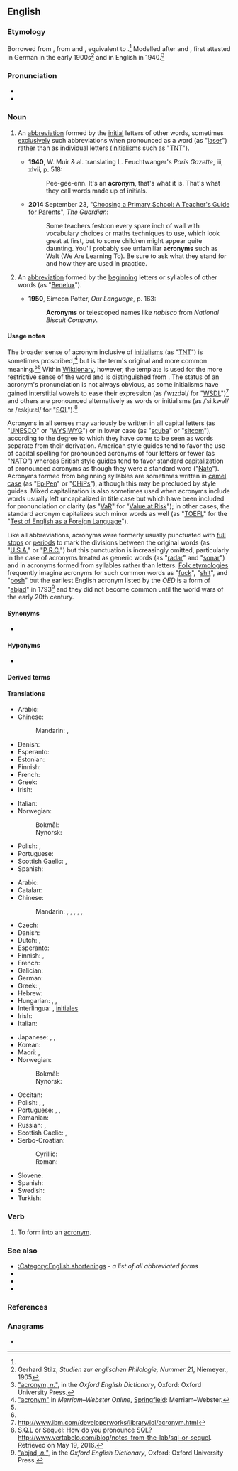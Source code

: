 ==English==
{{wikipedia}}

===Etymology===
Borrowed from {{bor|en|de|Akronym}}, from {{der|en|grc|ἄκρον||[[end]], [[peak]]}} and {{m|grc|ὄνυμα||[[name]]}}, equivalent to {{confix|en|acro|onym|t1=[[high]]; [[beginning]]|t2=[[name]]}}.<ref name=oed/> Modelled after {{m|de|Homonym}} and {{m|de|Synonym}}, first attested in German in the early 1900s<ref>Gerhard Stilz, ''Studien zur englischen Philologie, Nummer 21'', Niemeyer., 1905</ref> and in English in 1940.<ref name=oed>[http://www.oed.com/view/Entry/1844 "acronym, ''n.''"], in the ''Oxford English Dictionary'', Oxford: Oxford University Press.</ref>
{{root|en|ine-pro|*h₂eḱ-}}

===Pronunciation===
* {{IPA|en|/ˈæk.ɹə.nɪm/}}
* {{audio|en|en-uk-acronym.ogg|Audio (UK)}}

===Noun===
{{en-noun}}

# {{lb|en|linguistics}} An [[abbreviation]] formed by the [[initial]] letters of other words, sometimes [[exclusively]] such abbreviations when pronounced as a word (as "[[laser]]") rather than as individual letters ([[initialism]]s such as "[[TNT]]").
#* '''1940''', W. Muir & al. translating L. Feuchtwanger's ''Paris Gazette'', iii, xlvii, p. 518:
#*: Pee-gee-enn. It's an '''acronym''', that's what it is. That's what they call words made up of initials.
#* '''2014''' September 23, "[http://www.theguardian.com/education/2014/sep/23/choosing-primary-school-guide-teachers-guide-for-parents Choosing a Primary School: A Teacher's Guide for Parents]", ''The Guardian'':
#*: Some teachers festoon every spare inch of wall with vocabulary choices or maths techniques to use, which look great at first, but to some children might appear quite daunting. You'll probably see unfamiliar '''acronyms''' such as Walt (We Are Learning To). Be sure to ask what they stand for and how they are used in practice.
# {{lb|en|linguistics}} An [[abbreviation]] formed by the [[beginning]] letters or syllables of other words (as "[[Benelux]]").
#* '''1950''', Simeon Potter, ''Our Language'', p. 163:
#*: '''Acronyms''' or telescoped names like ''nabisco'' from ''National Biscuit Company''.

====Usage notes====
The broader sense of acronym inclusive of [[initialism]]s (as "[[TNT]]") is sometimes proscribed,<ref name=mw>[https://www.merriam-webster.com/dictionary/acronym "acronym"] in ''Merriam–Webster Online'', [[w:Springfield, Massachusetts|Springfield]]: Merriam–Webster.</ref> but is the term's original and more common meaning.<ref name=oed/><ref name=mw/> Within [[Main Page|Wiktionary]], however, the template {{tl|acronym of}} is used for the more restrictive sense of the word and is distinguished from {{tl|initialism of}}. The status of an acronym's pronunciation is not always obvious, as some initialisms have gained interstitial vowels to ease their expression (as /ˈwɪzdəl/ for "[[WSDL]]")<ref>http://www.ibm.com/developerworks/library/lol/acronym.html</ref> and others are pronounced alternatively as words or initialisms (as /ˈsiːkwəl/ or /ɛskjuːɛl/ for "[[SQL]]").<ref>S.Q.L or Sequel: How do you pronounce SQL? http://www.vertabelo.com/blog/notes-from-the-lab/sql-or-sequel. Retrieved on May 19, 2016.</ref>

Acronyms in all senses may variously be written in all capital letters (as "[[UNESCO]]" or "[[WYSIWYG]]") or in lower case (as "[[scuba]]" or "[[sitcom]]"), according to the degree to which they have come to be seen as words separate from their derivation. American style guides tend to favor the use of capital spelling for pronounced acronyms of four letters or fewer (as "[[NATO]]") whereas British style guides tend to favor standard capitalization of pronounced acronyms as though they were a standard word ("[[Nato]]"). Acronyms formed from beginning syllables are sometimes written in [[camel case]] (as "[[EpiPen]]" or "[[CHiPs]]"), although this may be precluded by style guides. Mixed capitalization is also sometimes used when acronyms include words usually left uncapitalized in title case but which have been included for pronunciation or clarity (as "[[VaR]]" for "[[Value at Risk]]"); in other cases, the standard acronym capitalizes such minor words as well (as "[[TOEFL]]" for the "[[w:Test of English as a Foreign Language|Test of English as a Foreign Language]]").

Like all abbreviations, acronyms were formerly usually punctuated with [[full stop]]s or [[period]]s to mark the divisions between the original words (as "[[U.S.A.]]" or "[[P.R.C.]]") but this punctuation is increasingly omitted, particularly in the case of acronyms treated as generic words (as "[[radar]]" and "[[sonar]]") and in acronyms formed from syllables rather than letters. [[folk etymology|Folk etymologies]] frequently imagine acronyms for such common words as "[[fuck]]", "[[shit]]", and "[[posh]]" but the earliest English acronym listed by the ''OED'' is a form of "[[abjad]]" in 1793<ref>[http://www.oed.com/view/Entry/271930 "abjad, ''n.''"], in the ''Oxford English Dictionary'', Oxford: Oxford University Press.</ref> and they did not become common until the world wars of the early 20th century.

====Synonyms====
* {{sense|broader sense}} {{l|en|initialism}}

====Hyponyms====
* {{sense|all senses}} {{l|en|abbreviation}}

====Derived terms====
{{der4|en
|acronymania
|acronymic
|acronymization
|acronymous
}}

====Translations====
{{trans-top|any abbreviation formed by initial letters}}
* Arabic: {{t|ar|اِخْتِصَار|m}}
* Chinese:
*: Mandarin: {{t|cmn|首字母縮略詞}}, {{t|cmn|首字母缩略词|tr=shǒuzìmǔ suōlüècí}}
* Danish: {{t+|da|akronym|n}}
* Esperanto: {{t|eo|akronimo}}
* Estonian: {{t+|et|akronüüm}}
* Finnish: {{t|fi|kirjainlyhenne}}
* French: {{t+|fr|sigle|m}}
* Greek: {{t+|el|αρκτικόλεξο|n}}
* Irish: {{t|ga|acrainm|m}}
{{trans-mid}}
* Italian: {{t+|it|sigla}}
* Norwegian:
*: Bokmål: {{t+|nb|akronym|n}}
*: Nynorsk: {{t|nn|akronym|n}}
* Polish: {{t+|pl|akronim|m}}, {{t+|pl|skrót|m}}
* Portuguese: {{t+|pt|sigla}}
* Scottish Gaelic: {{t|gd|acranaim|m}}, {{t|gd|geàrr-ainm|m}}
* Spanish: {{t+|es|sigla}}
{{trans-bottom}}

{{trans-top|word formed by initial letters}}
* Arabic: {{t|ar|اِخْتِصَار|m}}
* Catalan: {{t+|ca|acrònim|m}}
* Chinese:
*: Mandarin: {{t+|cmn|縮寫|sc=Hani}}, {{t+|cmn|缩写|tr=suōxiě|sc=Hani}}, {{t|cmn|縮略詞|sc=Hani}}, {{t|cmn|缩略词|tr=suōlüècí|sc=Hani}}, {{t+|cmn|略語|sc=Hani}}, {{t+|cmn|略语|tr=lüèyǔ|sc=Hani}}
* Czech: {{t+|cs|akronym|m}}
* Danish: {{t+|da|akronym|n}}
* Dutch: {{t+|nl|acroniem|n}}, {{t+|nl|letterwoord|n}}
* Esperanto: {{t|eo|akronimo}}
* Finnish: {{t+|fi|kirjainsana}}, {{t+|fi|akronyymi}}
* French: {{t+|fr|acronyme|m}}
* Galician: {{t|gl|acrónimo|m}}
* German: {{t+|de|Akronym|n}}
* Greek: {{t+|el|ακρώνυμο|n}}, {{t+|el|ακρωνύμιο|n}}
* Hebrew: {{t+|he|ראשי תיבות|m-p|tr=rashéi teivót}}
* Hungarian: {{q|in general}} {{t+|hu|mozaikszó}}, {{q|initialism as a subtype}} {{t+|hu|betűszó}}, {{q|blend word as a subtype}} {{t+|hu|szóösszevonás}}
* Interlingua: {{t|ia|acronymo}}, [[initial|initiales]] <!--disputed - see discussion page-->
* Irish: {{t|ga|acrainm|m}}
* Italian: {{t+|it|acronimo|m}}
{{trans-mid}}
* Japanese: {{t+|ja|頭字語|tr=とうじご, tōjigo}}, {{t|ja|アクロニム|tr=akuronimu}}, {{t+|ja|略語|tr=りゃくご, ryakugo}}
* Korean: {{t+|ko|약어}}
* Maori: {{t|mi|kupu rāpoto}}, {{t|mi|pūtaukī}}
* Norwegian:
*: Bokmål: {{t+|nb|akronym|n}}
*: Nynorsk: {{t|nn|akronym|n}}
* Occitan: {{t|oc|acronim|m}}
* Polish: {{t+|pl|akronim|m-in}}, {{t+|pl|skrót|m-in}}, {{t+|pl|skrótowiec|m-in}}
* Portuguese: {{t+|pt|acrônimo|m}} {{q|Brazil}}, {{t+|pt|acrónimo|m}} {{q|Portugal}}, {{t|pt|acrograma|m}}
* Romanian: {{t+|ro|acronim|n}}
* Russian: {{t+|ru|акро́ним|m}}, {{t+|ru|сокраще́ние|n}}
* Scottish Gaelic: {{t|gd|acranaim|m}}, {{t|gd|geàrr-ainm|m}}
* Serbo-Croatian:
*: Cyrillic: {{t|sh|акроним|m}}
*: Roman: {{t+|sh|akronim|m}}
* Slovene: {{t+|sl|kratica|f}}
* Spanish: {{t+|es|acrónimo|m}}
* Swedish: {{t+|sv|akronym|c}}
* Turkish: {{t+|tr|akronim}}
{{trans-bottom}}

===Verb===
{{en-verb|pres_ptc2=acronymming|past2=acronymmed}}

# To form into an [[acronym]].

===See also===
* [[:Category:English shortenings]] - ''a list of all abbreviated forms''
* {{l|en|backronym}}
* {{l|en|initialism}}
* {{l|en|mnemonic}}

===References===
<references/>

===Anagrams===
* {{anagrams|en|a=acmnory|romancy}}